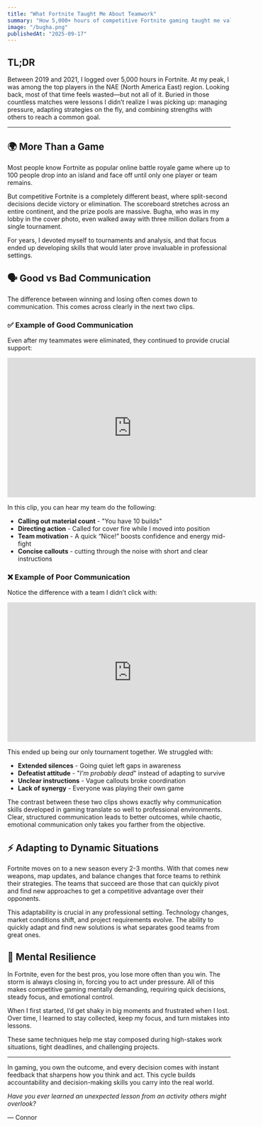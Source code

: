 ```yaml
---
title: "What Fortnite Taught Me About Teamwork"
summary: "How 5,000+ hours of competitive Fortnite gaming taught me valuable lessons about communication, trust, and working as part of a team."
image: "/bugha.png"
publishedAt: "2025-09-17"
---
```


## TL;DR

Between 2019 and 2021, I logged over 5,000 hours in Fortnite. At my peak, I was among the top players in the NAE (North America East) region. Looking back, most of that time feels wasted—but not all of it. Buried in those countless matches were lessons I didn’t realize I was picking up: managing pressure, adapting strategies on the fly, and combining strengths with others to reach a common goal.

---

## 🌍 More Than a Game

Most people know Fortnite as popular online battle royale game where up to 100 people drop into an island and face off until only one player or team remains.


But competitive Fortnite is a completely different beast, where split-second decisions decide victory or elimination. The scoreboard stretches across an entire continent, and the prize pools are massive. Bugha, who was in my lobby in the cover photo, even walked away with three million dollars from a single tournament.

For years, I devoted myself to tournaments and analysis, and that focus ended up developing skills that would later prove invaluable in professional settings.

## 🗣️ Good vs Bad Communication

The difference between winning and losing often comes down to communication. This comes across clearly in the next two clips.

### ✅ Example of Good Communication

Even after my teammates were eliminated, they continued to provide crucial support:

<iframe width="560" height="315" src="https://www.youtube.com/embed/rV6EKKN4ndQ?vq=hd1080&quality=hd1080&autoplay=0&modestbranding=1" title="Good Fortnite Communication Example" frameborder="0" allow="accelerometer; autoplay; clipboard-write; encrypted-media; gyroscope; picture-in-picture" allowfullscreen></iframe>

In this clip, you can hear my team do the following:
- **Calling out material count** - "You have 10 builds"
- **Directing action** - Called for cover fire while I moved into position
- **Team motivation** - A quick “Nice!” boosts confidence and energy mid-fight
- **Concise callouts** - cutting through the noise with short and clear instructions

### ❌ Example of Poor Communication

Notice the difference with a team I didn’t click with:

<iframe width="560" height="315" src="https://www.youtube.com/embed/1M_hvcVLF1k" title="Poor Fortnite Communication Example" frameborder="0" allow="accelerometer; autoplay; clipboard-write; encrypted-media; gyroscope; picture-in-picture" allowfullscreen></iframe>

This ended up being our only tournament together. We struggled with:
- **Extended silences** - Going quiet left gaps in awareness
- **Defeatist attitude** - "*I'm probably dead*" instead of adapting to survive
- **Unclear instructions** - Vague callouts broke coordination
- **Lack of synergy** - Everyone was playing their own game

The contrast between these two clips shows exactly why communication skills developed in gaming translate so well to professional environments. Clear, structured communication leads to better outcomes, while chaotic, emotional communication only takes you farther from the objective.


## ⚡ Adapting to Dynamic Situations

Fortnite moves on to a new season every 2-3 months. With that comes new weapons, map updates, and balance changes that force teams to rethink their strategies. The teams that succeed are those that can quickly pivot and find new approaches to get a competitive advantage over their opponents.

This adaptability is crucial in any professional setting. Technology changes, market conditions shift, and project requirements evolve. The ability to quickly adapt and find new solutions is what separates good teams from great ones.


## 🧠 Mental Resilience

In Fortnite, even for the best pros, you lose more often than you win. The storm is always closing in, forcing you to act under pressure. All of this makes competitive gaming mentally demanding, requiring quick decisions, steady focus, and emotional control.

When I first started, I’d get shaky in big moments and frustrated when I lost. Over time, I learned to stay collected, keep my focus, and turn mistakes into lessons.

These same techniques help me stay composed during high-stakes work situations, tight deadlines, and challenging projects.


---

In gaming, you own the outcome, and every decision comes with instant feedback that sharpens how you think and act. This cycle builds accountability and decision-making skills you carry into the real world.

*Have you ever learned an unexpected lesson from an activity others might overlook?*

— Connor

